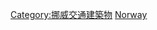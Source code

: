 {{Catnav|頁面分類|各種主題的頁面分類|按國家分類|各國建築|挪威建築|挪威建築物}}
{{Catnav|頁面分類|各種主題的頁面分類|按國家分類|各國建築|各國橋樑}}
{{Catnav|頁面分類|各種主題的頁面分類|按國家分類|各國交通|挪威交通}}
{{Catnav|頁面分類|人类社会|交通|橋樑|各國橋樑}}
{{Catnav|頁面分類|人类社会|交通|各國交通|挪威交通}}
{{Commons category|Bridges in Norway}}

[[Category:挪威交通建築物|Category:挪威交通建築物]]
[[Category:欧洲各国桥梁|Norway]]